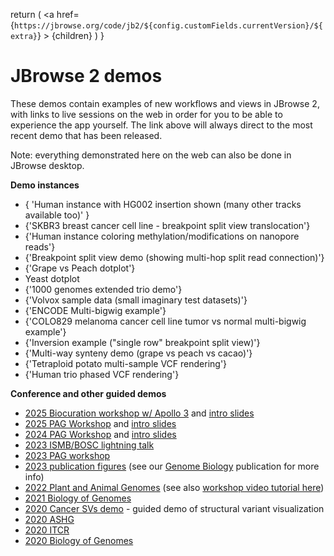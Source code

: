
  return (
    <a
      href={`https://jbrowse.org/code/jb2/${config.customFields.currentVersion}/${extra}`}
    >
      {children}
    </a>
  )
}

# JBrowse 2 demos

These demos contain examples of new workflows and views in JBrowse 2, with links
to live sessions on the web in order for you to be able to experience the app
yourself. The link above will always direct to the most recent demo that has
been released.

Note: everything demonstrated here on the web can also be done in JBrowse
desktop.

**Demo instances**

- <Link extra="?config=test_data/config_demo.json&session=share-oTyYRpz9fN&password=fYAbt">
    {
      'Human instance with HG002 insertion shown (many other tracks available too)'
    }
  </Link>
- <Link extra="?config=test_data%2Fconfig_demo.json&session=share-pjaAq1hNxB&password=Z9teR">
    {'SKBR3 breast cancer cell line - breakpoint split view translocation'}
  </Link>
- <Link extra="?config=test_data%2Fconfig_demo.json&session=share-XyL52LPDoO&password=861E4">
    {'Human instance coloring methylation/modifications on nanopore reads'}
  </Link>
- <Link extra="?config=test_data/breakpoint/config.json">
    {'Breakpoint split view demo (showing multi-hop split read connection)'}
  </Link>
- <Link extra="?config=test_data%2Fconfig_dotplot.json&session=share-zw51jIwuXb&password=i8WqY">
    {'Grape vs Peach dotplot'}
  </Link>
- <Link extra="?config=test_data/yeast_synteny/config.json">Yeast dotplot</Link>
- <Link extra="?config=%2Fgenomes%2FGRCh38%2F1000genomes%2Fconfig_1000genomes.json&session=share-SUK-mntGyB&password=eQF0F">
    {'1000 genomes extended trio demo'}
  </Link>
- <Link extra="?config=test_data%2Fvolvox%2Fconfig.json&session=share-JCsm46ATdn&password=ilHg5">
    {'Volvox sample data (small imaginary test datasets)'}
  </Link>
- <Link extra="?config=test_data%2Fconfig_demo.json&session=share-Pw7kOjagSF&password=e0SuE">
    {'ENCODE Multi-bigwig example'}
  </Link>
- <Link extra="?config=test_data%2Fconfig_demo.json&session=share-7skGDzEmMi&password=NGzLX">
    {'COLO829 melanoma cancer cell line tumor vs normal multi-bigwig example'}
  </Link>
- <Link extra="?config=test_data%2Fconfig_demo.json&session=share-sA7riIQWhJ&password=3pkHd">
    {'Inversion example ("single row" breakpoint split view)'}
  </Link>
- <Link extra="?config=https%3A%2F%2Fjbrowse.org%2Fdemos%2Fplant_synteny_demo%2Fconfig2.json&session=share-pARmvLazem&password=ZPOwE">
    {'Multi-way synteny demo (grape vs peach vs cacao)'}
  </Link>
- <Link extra="?config=/genomes/potato/config.json">
    {'Tetraploid potato multi-sample VCF rendering'}
  </Link>
- <Link extra="?config=test_data%2Fconfig_demo.json&session=share-vQBatl-Of9&password=Mhl6F">
    {'Human trio phased VCF rendering'}
  </Link>

**Conference and other guided demos**

- [2025 Biocuration workshop w/ Apollo 3](https://github.com/GMOD/2025-biocuration-tutorial)
  and
  [intro slides](https://docs.google.com/presentation/d/1JevD7lDPbNNnwrFfvWRQy2cDEULhZ_wP--E3F9YtfBU/edit?usp=sharing)
- [2025 PAG Workshop](http://gmod.org/wiki/JBrowse2_Tutorial_PAG_2025) and
  [intro slides](https://docs.google.com/presentation/d/1uL5x1Mxewxn5NdKOLaVz05Hns_-GRslJMyO8Q1dtxr0/edit?usp=sharing)
- [2024 PAG Workshop](http://gmod.org/wiki/JBrowse2_Tutorial_PAG_2024) and
  [intro slides](https://docs.google.com/presentation/d/1p4SudzTyTZuXxOS5t4ibygWcxjACPrggdM7P1gKIvAQ/edit?usp=sharing)
- [2023 ISMB/BOSC lightning talk](https://docs.google.com/presentation/d/18vdbamIwaCQUVagMD65EILQ35v7p79sJBZr6D0WiX9c/edit?usp=sharing)
- [2023 PAG workshop](http://gmod.org/wiki/JBrowse2_Tutorial_PAG_2023)
- [2023 publication figures](https://jbrowse.org/demos/paper2022/) (see our
  [Genome Biology](https://doi.org/10.1186/s13059-023-02914-z) publication for
  more info)
- [2022 Plant and Animal Genomes](https://jbrowse.org/demos/pag2022/) (see also
  [workshop video tutorial here](/docs/archive/pag2022_synteny_tutorial))
- [2021 Biology of Genomes](https://jbrowse.org/demos/bog2021/)
- [2020 Cancer SVs demo](https://jbrowse.org/demos/cancer-demo-2020/) - guided
  demo of structural variant visualization
- [2020 ASHG](https://jbrowse.org/demos/ashg2020/)
- [2020 ITCR](https://jbrowse.org/demos/itcr2020/)
- [2020 Biology of Genomes](https://jbrowse.org/demos/bog2020/)
